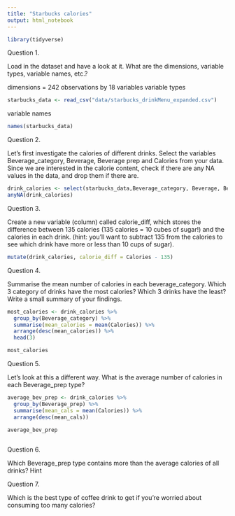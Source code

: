 ```yaml
---
title: "Starbucks calories"
output: html_notebook
---
```


```r
library(tidyverse)
```

Question 1.

Load in the dataset and have a look at it. What are the dimensions, variable types, variable names, etc.?


dimensions = 242 observations by 18 variables
variable types
```r
starbucks_data <- read_csv("data/starbucks_drinkMenu_expanded.csv")
```

variable names
```r
names(starbucks_data)
```


Question 2.

Let’s first investigate the calories of different drinks. Select the variables Beverage_category, Beverage, Beverage prep and Calories from your data. Since we are interested in the calorie content, check if there are any NA values in the data, and drop them if there are.

```r
drink_calories <- select(starbucks_data,Beverage_category, Beverage, Beverage_prep, Calories)
anyNA(drink_calories)
```


Question 3.

Create a new variable (column) called calorie_diff, which stores the difference between 135 calories (135 calories = 10 cubes of sugar!) and the calories in each drink. (hint: you’ll want to subtract 135 from the calories to see which drink have more or less than 10 cups of sugar).

```r
mutate(drink_calories, calorie_diff = Calories - 135)
```


Question 4.

Summarise the mean number of calories in each beverage_category. Which 3 category of drinks have the most calories? Which 3 drinks have the least? Write a small summary of your findings.
```r
most_calories <- drink_calories %>%
  group_by(Beverage_category) %>%
  summarise(mean_calories = mean(Calories)) %>%
  arrange(desc(mean_calories)) %>%
  head(3)

most_calories
```



Question 5.

Let’s look at this a different way. What is the average number of calories in each Beverage_prep type?
```r
average_bev_prep <- drink_calories %>%
  group_by(Beverage_prep) %>%
  summarise(mean_cals = mean(Calories)) %>%
  arrange(desc(mean_cals))

average_bev_prep
  
```



Question 6.

Which Beverage_prep type contains more than the average calories of all drinks?
Hint


Question 7.

Which is the best type of coffee drink to get if you’re worried about consuming too many calories?

